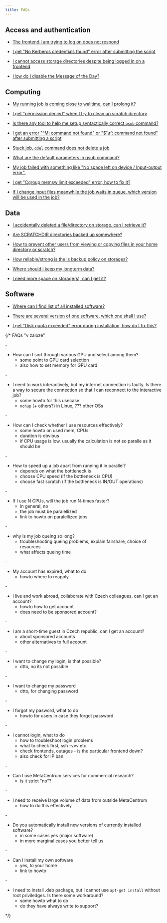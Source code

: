 ```yaml
---
title: FAQs
---
```

## Access and authentication

- [The frontend I am trying to log on does not respond](../support/faqs-content/frontend-does-not-respond)

- [I get "No Kerberos credentials found" error after submitting the script](../support/faqs-content/no-kerb-credenials)

- [I cannot access storage directories despite being logged in on a frontend](../support/faqs-content/no-access-to-storages)

- [How do I disable the Message of the Day?](../support/faqs-content/disable-motd)

## Computing

- [My running job is coming close to walltime, can I prolong it?](../support/faqs-content/prolong-walltime)

- [I get "permission denied" when I try to clean up scratch directory](../support/faqs-content/clean-scratch-perm-denied)

- [Is there any tool to help me setup syntactically correct `qsub` command?](../support/faqs-content/qsub-assembler)

- [I get an error "^M: command not found" or "$'\r': command not found" after submitting a script](../support/faqs-content/os-dependent-endlines)

- [Stuck job, `qdel` command does not delete a job](../support/faqs-content/force-qdel)

- [What are the default parameters in qsub command?](../support/faqs-content/qsub-default-parameters)

- [My job failed with something like "No space left on device / Input-output error".](../support/faqs-content/no-space-left)

- [I get "Cgroup memsw limit exceeded" error, how to fix it?](../support/faqs-content/cgroup-memsw-limit-exceeded)

- [If I change input files meanwhile the job waits in queue, which version will be used in the job?](../support/faqs-content/input-files-modify-after-jobstart)

## Data

- [I accidentally deleted a file/directory on storage, can I retrieve it?](../support/faqs-content/accident-deleted-file)

- [Are SCRATCHDIR directories backed up somewhere?](../support/faqs-content/scratchdir-backup)

- [How to prevent other users from viewing or copying files in your home directory or scratch?](../support/faqs-content/unix-disk-permission)

- [How reliable/strong is the is backup policy on storages?](../support/faqs-content/storage-backup-policy)

- [Where should I keep my longterm data?](../support/faqs-content/where-keep-data)

- [I need more space on storage(s), can I get it?](../support/faqs-content/more-space-storage)

## Software

- [Where can I find list of all installed software?](../support/faqs-content/list-all-sw)

- [There are several version of one software, which one shall I use?](../support/faqs-content/sw-which-version)

- [I get "Disk quota exceeded" error during installation, how do I fix this?](../support/faqs-content/disk-quota-install)

{/* FAQs "v zaloze"

-[]()
- How can I sort through various GPU and select among them?
    - some point to GPU card selection
    - also how to set memory for GPU card

-[]()
- I need to work interactively, but my internet connection is faulty. Is there a way to secure the connection so that I can reconnect to the interactive job?
    - some howto for this usecase
    - `nohup` (+ others?) in Linux, ??? other OSs 

-[]()
- How can I check whether I use resources effectively?
    - some howto on used mem, CPUs
    - duration is obvious
    - if CPU usage is low, usually the calculation is not so paralle as it should be 

-[]()
- How to speed up a job apart from running it in parallel?
    - depends on what the bottleneck is
    - choose CPU speed (if the bottleneck is CPU)
    - choose fast scratch (if the bottleneck is IN/OUT operations)

-[]()
- If I use N CPUs, will the job run N-times faster?
    - in general, no
    - the job must be paralellized
    - link to howto on paralellized jobs

-[]()
- why is my job queing so long? 
    - troubleshooting queing problems, explain fairshare, choice of resources
    - what affects queing time

-[]()
- My account has expired, what to do
    - howto where to reapply

-[]()
- I live and work abroad, collaborate with Czech colleagues, can I get an account?
    - howto how to get account
    - does need to be sponsored account?

-[]()
- I am a short-time guest in Czech republic, can I get an account?
    - about sponsored accounts
    - other alternatives to full account

-[]()
- I want to change my login, is that possible?
    - dtto, no its not possible

-[]()
- I want to change my password
    - dtto, for changing password

-[]()
- I forgot my pasword, what to do
    - howto for users in case they forgot password

-[]()
- I cannot login, what to do  
    - how to troubleshoot login problems
    - what to check first, ssh -vvv etc.
    - check frontends, outages - is the particular frontend down?
    - also check for IP ban

-[]()
- Can I use MetaCentrum services for commercial research?
    - is it strict "no"?

-[]()
- I need to receive large volume of data from outside MetaCentrum
    - how to do this effectively

-[]()
- Do you automatically install new versions of currently installed software?
    - in some cases yes (major software)
    - in more marginal cases you better tell us

-[]()
- Can I install my own software
    - yes, to your home
    - link to howto

-[]()
- I need to install .deb package, but I cannot use `apt-get install` without root priviledges. Is there some workaround?
    - some howto what to do
    - do they have always write to support?

*/}
